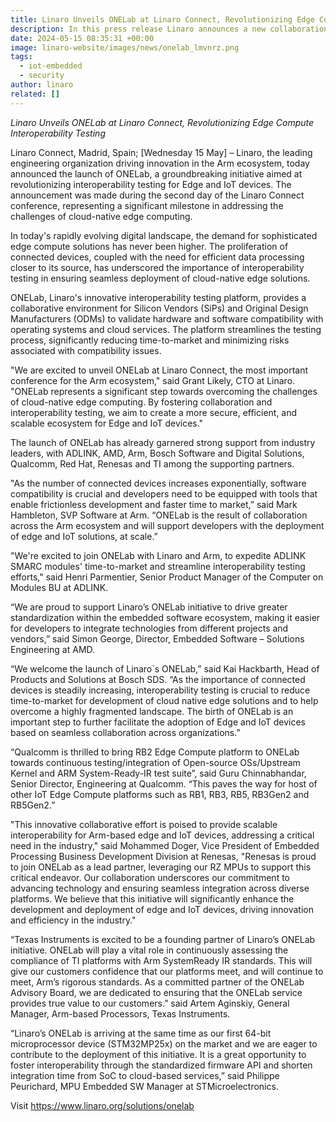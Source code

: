```yaml
---
title: Linaro Unveils ONELab at Linaro Connect, Revolutionizing Edge Compute Interoperability Testing
description: In this press release Linaro announces a new collaboration with Renesas to run SOAFEE test suite on Renesas automotive products
date: 2024-05-15 08:35:31 +00:00
image: linaro-website/images/news/onelab_lmvnrz.png
tags:
  - iot-embedded
  - security
author: linaro
related: []
---
```


_Linaro Unveils ONELab at Linaro Connect, Revolutionizing Edge Compute Interoperability Testing_

Linaro Connect, Madrid, Spain; [Wednesday 15 May] – Linaro, the leading engineering organization driving innovation in the Arm ecosystem, today announced the launch of ONELab, a groundbreaking initiative aimed at revolutionizing interoperability testing for Edge and IoT devices. The announcement was made during the second day of the Linaro Connect conference, representing a significant milestone in addressing the challenges of cloud-native edge computing.

In today's rapidly evolving digital landscape, the demand for sophisticated edge compute solutions has never been higher. The proliferation of connected devices, coupled with the need for efficient data processing closer to its source, has underscored the importance of interoperability testing in ensuring seamless deployment of cloud-native edge solutions.

ONELab, Linaro's innovative interoperability testing platform, provides a collaborative
environment for Silicon Vendors (SiPs) and Original Design Manufacturers (ODMs) to validate hardware and software compatibility with operating systems and cloud services. The platform streamlines the testing process, significantly reducing time-to-market and minimizing risks associated with compatibility issues.

"We are excited to unveil ONELab at Linaro Connect, the most important conference for the Arm ecosystem," said Grant Likely, CTO at Linaro. "ONELab represents a significant step towards overcoming the challenges of cloud-native edge computing. By fostering collaboration and interoperability testing, we aim to create a more secure, efficient, and scalable ecosystem for Edge and IoT devices."

The launch of ONELab has already garnered strong support from industry leaders, with ADLINK, AMD, Arm, Bosch Software and Digital Solutions, Qualcomm, Red Hat, Renesas and TI among the supporting partners.

"As the number of connected devices increases exponentially, software compatibility is crucial and developers need to be equipped with tools that enable frictionless development and faster time to market,” said Mark Hambleton, SVP Software at Arm. “ONELab is the result of collaboration across the Arm ecosystem and will support developers with the deployment of edge and IoT solutions, at scale.”

"We're excited to join ONELab with Linaro and Arm, to expedite ADLINK SMARC modules' time-to-market and streamline interoperability testing efforts," said Henri Parmentier, Senior Product Manager of the Computer on Modules BU at ADLINK.

“We are proud to support Linaro’s ONELab initiative to drive greater standardization within the embedded software ecosystem, making it easier for developers to integrate technologies from different projects and vendors,” said Simon George, Director, Embedded Software – Solutions Engineering at AMD.

“We welcome the launch of Linaro`s ONELab,” said Kai Hackbarth, Head of Products and Solutions at Bosch SDS. “As the importance of connected devices is steadily increasing, interoperability testing is crucial to reduce time-to-market for development of cloud native edge solutions and to help overcome a highly fragmented landscape. The birth of ONELab is an important step to further facilitate the adoption of Edge and IoT devices based on seamless collaboration across organizations.”

“Qualcomm is thrilled to bring RB2 Edge Compute platform to ONELab towards continuous testing/integration of Open-source OSs/Upstream Kernel and ARM System-Ready-IR test suite”, said Guru Chinnabhandar, Senior Director, Engineering at Qualcomm. “This paves the way for host of other IoT Edge Compute platforms such as RB1, RB3, RB5, RB3Gen2 and RB5Gen2.”

"This innovative collaborative effort is poised to provide scalable interoperability for Arm-based edge and IoT devices, addressing a critical need in the industry," said Mohammed Doger, Vice President of Embedded Processing Business Development Division at Renesas, "Renesas is proud to join ONELab as a lead partner, leveraging our RZ MPUs to support this critical endeavor. Our collaboration underscores our commitment to advancing technology and ensuring seamless integration across diverse platforms. We believe that this initiative will significantly enhance the development and deployment of edge and IoT devices, driving innovation and efficiency in the industry."

“Texas Instruments is excited to be a founding partner of Linaro’s ONELab initiative. ONELab will play a vital role in continuously assessing the compliance of TI platforms with Arm SystemReady IR standards. This will give our customers confidence that our platforms meet, and will continue to meet, Arm’s rigorous standards. As a committed partner of the ONELab Advisory Board, we are dedicated to ensuring that the ONELab service provides true value to our customers.” said Artem Aginskiy, General Manager, Arm-based Processors, Texas Instruments.

“Linaro’s ONELab is arriving at the same time as our first 64-bit microprocessor device (STM32MP25x) on the market and we are eager to contribute to the deployment of this initiative. It is a great opportunity to foster interoperability through the standardized firmware API and shorten integration time from SoC to cloud-based services,” said Philippe Peurichard, MPU Embedded SW Manager at STMicroelectronics.

Visit https://www.linaro.org/solutions/onelab
